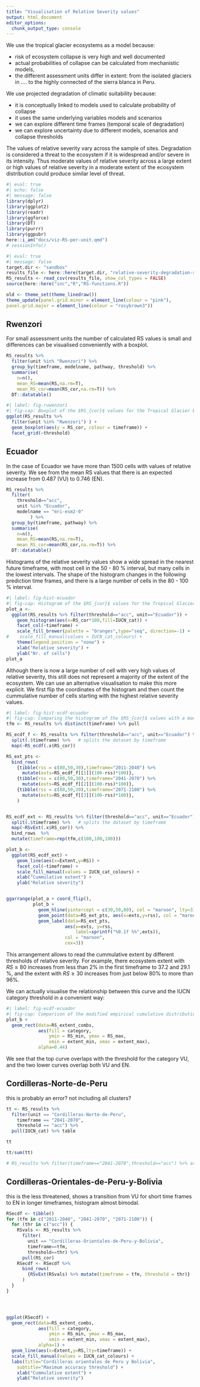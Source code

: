 ```yaml
---
title: "Visualisation of Relative Severity values"
output: html_document
editor_options: 
  chunk_output_type: console
---
```



We use the tropical glacier ecosystems as a model because:

- risk of ecosystem collapse is very high and well documented
- actual probabilities of collapse can be calculated from mechanistic models,
- the different assessment units differ in extent: from the isolated glaciers in .... to the highly connected of the sierra blanca in Peru.

We use projected degradation of climatic suitability because:

- it is conceptually linked to models used to calculate probability of collapse
- it uses the same underlying variables models and scenarios
- we can explore different time frames (temporal scale of degradation)
- we can explore uncertainty due to different models, scenarios and collapse thresholds

The values of relative severity vary across the sample of sites. Degradation is considered a threat to the ecosystem if it is widespread and/or severe in its intensity. Thus moderate values of relative severity across a large extent or high values of relative severity in a moderate extent of the ecosystem distribution could produce similar level of threat.


```r
#| eval: true
#| echo: false
#| message: false
library(dplyr)
library(ggplot2)
library(readr)
library(ggforce)
library(DT)
library(purrr)
library(ggpubr)
here::i_am("docs/viz-RS-per-unit.qmd")
# sessionInfo()

```

```r
#| eval: true
#| message: false
target.dir <- "sandbox"
results_file <- here::here(target.dir, "relative-severity-degradation-suitability-all-tropical-glaciers.csv")
RS_results <- read_csv(results_file, show_col_types = FALSE)
source(here::here("inc","R","RS-functions.R"))
```

```r

old <- theme_set(theme_linedraw())
theme_update(panel.grid.minor = element_line(colour = "pink"),
panel.grid.major = element_line(colour = "rosybrown3"))

```

## Rwenzori

For small assessment units the number of calculated RS values is small and differences can be visualised conveniently with a boxplot.

```r
RS_results %>% 
  filter(unit %in% "Rwenzori") %>% 
  group_by(timeframe, modelname, pathway, threshold) %>% 
  summarise(
    n=n(),
    mean_RS=mean(RS,na.rm=T),
    mean_RS_cor=mean(RS_cor,na.rm=T)) %>% 
  DT::datatable()

```

```r
#| label: fig-ruwenzori
#| fig-cap: Boxplot of the $RS_{cor}$ values for the Tropical Glacier Ecosystem of Ruwenzori. 
ggplot(RS_results %>% 
  filter(unit %in% "Rwenzori") ) +
  geom_boxplot(aes(y = RS_cor, colour = timeframe)) +
  facet_grid(~threshold) 
```

## Ecuador

In the case of Ecuador we have more than 1500 cells with values of relative severity. We see from the mean RS values that there is an expected increase from 0.487 (VU) to 0.746 (EN).

```r
RS_results %>% 
  filter(
    threshold=="acc",
    unit %in% "Ecuador",
    modelname == "mri-esm2-0"
         ) %>% 
  group_by(timeframe, pathway) %>% 
  summarise(
    n=n(),
    mean_RS=mean(RS,na.rm=T),
    mean_RS_cor=mean(RS_cor,na.rm=T)) %>% 
  DT::datatable()

```

Histograms of the relative severity values show a wide spread in the nearest future timeframe, with most cell in the 50 - 80 % interval, but many cells in the lowest intervals. The shape of the histogram changes in the following prediction time frames, and there is a large number of cells in the 80 - 100 % interval.


```r
#| label: fig-hist-ecuador
#| fig-cap: Histogram of the $RS_{cor}$ values for the Tropical Glacier Ecosystem of Ecuador using the maximum accuracy threshold.
plot_a <- 
  ggplot(RS_results %>% filter(threshold=="acc", unit=="Ecuador")) +
    geom_histogram(aes(x=RS_cor*100,fill=IUCN_cat)) +
    facet_col(~timeframe) +
    scale_fill_brewer(palette = "Oranges",type="seq", direction=-1) +
#    scale_fill_manual(values = IUCN_cat_colours) +
    theme(legend.position = "none") +
    xlab("Relative severity") +
    ylab("Nr. of cells") 
plot_a 
```

Although there is now a large number of cell with very high values of relative severity, this still does not represent a majority of the extent of the ecosystem. We can use an alternative visualisation to make this more explicit. We first flip the coordinates of the histogram and then count the cummulative number of cells starting with the highest relative severity values.

```r
#| label: fig-hist-ecdf-ecuador
#| fig-cap: Comparing the histogram of the $RS_{cor}$ values with a modified empirical cumulative distriution function for the Tropical Glacier Ecosystem of Ecuador using the maximum accuracy threshold.
tfm <- RS_results %>% distinct(timeframe) %>% pull

RS_ecdf_f <- RS_results %>% filter(threshold=="acc", unit=="Ecuador") %>% 
  split(.$timeframe) %>%   # splits the dataset by timeframe 
  map(~RS_ecdf(.x$RS_cor))

RS_ext_pts <- 
  bind_rows(
    {tibble(rss = c(80,50,30),timeframe="2011-2040") %>%
      mutate(exts=RS_ecdf_f[[1]](100-rss)*100)},
    {tibble(rss = c(80,50,30),timeframe="2041-2070") %>%
      mutate(exts=RS_ecdf_f[[2]](100-rss)*100)},
    {tibble(rss = c(80,50,30),timeframe="2071-2100") %>%
      mutate(exts=RS_ecdf_f[[3]](100-rss)*100)},
    )


RS_ecdf_ext <- RS_results %>% filter(threshold=="acc", unit=="Ecuador") %>% 
  split(.$timeframe) %>%   # splits the dataset by timeframe 
  map(~RSvExt(.x$RS_cor)) %>%
  bind_rows  %>%
  mutate(timeframe=rep(tfm,c(100,100,100)))

plot_b <- 
  ggplot(RS_ecdf_ext) +
    geom_line(aes(x=Extent,y=RS)) +
    facet_col(~timeframe) +
    scale_fill_manual(values = IUCN_cat_colours) +
    xlab("Cummulative extent") +
    ylab("Relative severity") 


ggarrange(plot_a + coord_flip(), 
          plot_b +  
            geom_hline(yintercept = c(30,50,80), col = "maroon", lty=3) +
            geom_point(data=RS_ext_pts, aes(x=exts,y=rss), col = "maroon") +
            geom_label(data=RS_ext_pts, 
                      aes(x=exts, y=rss, 
                          label=sprintf("%0.1f %%",exts)),
                      col = "maroon",
                      cex=3)) 

```

This arrangement allows to read the cummulative extent by different thresholds of relative severity. For example, there ecosystem extent with $RS ≥ 80%$ increases from less than 2% in the first timeframe to 37.2 and 29.1 %, and the extent with $RS ≥ 30%$ increases from just below 80% to more than 96%. 

We can actually visualise the relationship between this curve and the IUCN category threshold in a convenient way:


```r
#| label: fig-ecdf-ecuador
#| fig-cap: Comparison of the modified empirical cumulative distribution function of the $RS_{cor}$ values for the Tropical Glacier Ecosystem of Ecuador with the thresholds for IUCN categories of threat. 
plot_b +
  geom_rect(data=RS_extent_combs, 
            aes(fill = category, 
                ymin = RS_min, ymax = RS_max,
                xmin = extent_min, xmax = extent_max),
            alpha=0.44)

```

We see that the top curve overlaps with the threshold for the category VU, and the two lower curves overlap both VU and EN.

## Cordilleras-Norte-de-Peru

this is probably an error? not including all clusters?

```r
tt <- RS_results %>% 
  filter(unit == "Cordilleras-Norte-de-Peru",
    timeframe == "2041-2070",
    threshold == "acc") %>% 
  pull(IUCN_cat) %>% table

tt

tt/sum(tt)

# RS_results %>% filter(timeframe=="2041-2070",threshold=="acc") %>% arrange(desc(RS_cor)) %>% select(RS,RS_cor)

```

## Cordilleras-Orientales-de-Peru-y-Bolivia
this is the less threatened, shows a transition from VU for short time frames to EN in longer timeframes, histogram almost bimodal.

```r


RSecdf <- tibble()
for (tfm in c("2011-2040", "2041-2070", "2071-2100")) {
  for (thr in c("acc")) {
    RSvals <- RS_results %>% 
      filter(
        unit == "Cordilleras-Orientales-de-Peru-y-Bolivia",
        timeframe==tfm,
        threshold==thr) %>% 
      pull(RS_cor)
    RSecdf <- RSecdf %>% 
      bind_rows(
        {RSvExt(RSvals) %>% mutate(timeframe = tfm, threshold = thr)}
      )
  }
}




ggplot(RSecdf) +
  geom_rect(data=RS_extent_combs, 
            aes(fill = category, 
                ymin = RS_min, ymax = RS_max,
                xmin = extent_min, xmax = extent_max),
            alpha=1) +
  geom_line(aes(x=Extent,y=RS,lty=timeframe)) +
  scale_fill_manual(values = IUCN_cat_colours) +
  labs(title="Cordilleras orientales de Peru y Bolivia", 
    subtitle="Maximum accuracy threshold") +
    xlab("Cummulative extent") +
    ylab("Relative severity")
```


